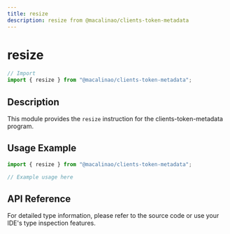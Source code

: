 ```yaml
---
title: resize
description: resize from @macalinao/clients-token-metadata
---
```


# resize

```typescript
// Import
import { resize } from "@macalinao/clients-token-metadata";
```

## Description

This module provides the `resize` instruction for the clients-token-metadata program.

## Usage Example

```typescript
import { resize } from "@macalinao/clients-token-metadata";

// Example usage here
```

## API Reference

For detailed type information, please refer to the source code or use your IDE's type inspection features.

